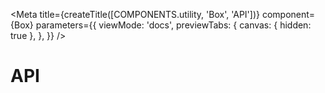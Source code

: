 
<Meta
  title={createTitle([COMPONENTS.utility, 'Box', 'API'])}
  component={Box}
  parameters={{
    viewMode: 'docs',
    previewTabs: {
      canvas: { hidden: true },
    },
  }}
/>

# API

<ArgsTable of={Box} />
